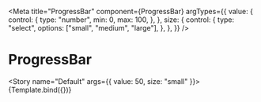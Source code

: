 
<Meta
   title="ProgressBar"
   component={ProgressBar}
   argTypes={{
      value: {
         control: {
            type: "number",
            min: 0,
            max: 100,
         },
      },
      size: {
         control: {
            type: "select",
            options: ["small", "medium", "large"],
         },
      },
   }}
/>


# ProgressBar

<Story name="Default" args={{ value: 50, size: "small" }}>
   {Template.bind({})}
</Story>
